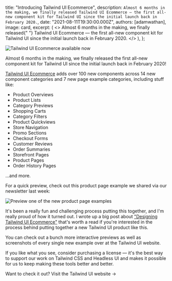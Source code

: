 
  title: "Introducing Tailwind UI Ecommerce",
  description: `Almost 6 months in the making, we finally released Tailwind UI Ecommerce — the first all-new component kit for Tailwind UI since the initial launch back in February 2020.`,
  date: "2021-08-11T19:30:00.000Z",
  authors: [adamwathan],
  image: card,
  excerpt: (
    <>
      Almost 6 months in the making, we finally released{" "}
      <Link href="https://tailwindui.com/#product-ecommerce">Tailwind UI Ecommerce</Link> — the first all-new component
      kit for Tailwind UI since the initial launch back in February 2020.
    </>
  ),
};

<Link href="https://tailwindui.com">
  <Image alt="Tailwind UI Ecommerce available now" src={card} />
</Link>

Almost 6 months in the making, we finally released the first all-new component kit for <Link href="https://tailwindui.com">Tailwind UI</Link> since the initial launch back in February 2020!

[Tailwind UI Ecommerce](https://tailwindui.com/#product-ecommerce) adds over 100 new components across 14 new component categories and 7
new page example categories, including stuff like:

- Product Overviews
- Product Lists
- Category Previews
- Shopping Carts
- Category Filters
- Product Quickviews
- Store Navigation
- Promo Sections
- Checkout Forms
- Customer Reviews
- Order Summaries
- Storefront Pages
- Product Pages
- Order History Pages

...and more.

For a quick preview, check out this product page example we shared via our newsletter last week:

<Link href="https://tailwindui.com/components/ecommerce/page-examples/product-pages">
  <Image alt="Preview one of the new product page examples" src={productPagePreview} />
</Link>

It's been a really fun and challenging process putting this together, and I'm really proud of how it turned out. I wrote up a big post about ["Designing Tailwind UI Ecommerce"](https://blog.tailwindcss.com/designing-tailwind-ui-ecommerce) that's worth a read if you're interested in the process behind putting together a new Tailwind UI product like this.

You can check out a bunch more interactive previews as well as screenshots of every single new example over at <Link href="https://tailwindui.com/#product-ecommerce">the Tailwind UI website</Link>.

If you like what you see, consider <Link href="https://tailwindui.com/pricing">purchasing a license</Link> — it's the best way to support our work on Tailwind CSS and Headless UI and makes it possible for us to keep making these tools better and better.

Want to check it out? <Link href="https://tailwindui.com">Visit the Tailwind UI website →</Link>
